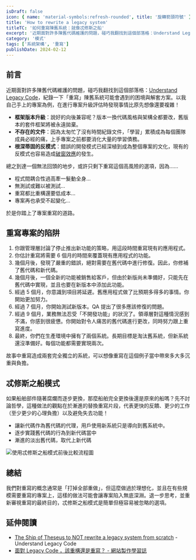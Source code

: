 ```yaml
---
isDraft: false
icon: { name: 'material-symbols:refresh-rounded', title: '旋轉箭頭符號' }
title: 'How to rewrite a legacy system'
titleTC: '如何重寫陳舊系統：就像忒修斯之船'
excerpt: '近期面對許多陳舊代碼維護的問題，碰巧我翻找到這個部落格：Understand Legacy Code，紀錄一下「重寫」陳舊系統可能會遇到的困境與解套方案。以我自己手上的專案為例，在進行專案升級評估時發現事情比原先想像還要複雜！'
category: '模式'
tags: ['系統架構', '重寫']
publishDate: 2024-02-12
---
```


## 前言

近期面對許多陳舊代碼維護的問題，碰巧我翻找到這個部落格：[Understand Legacy Code](https://understandlegacycode.com/)，紀錄一下「重寫」陳舊系統可能會遇到的困境與解套方案。以我自己手上的專案為例，在進行專案升級評估時發現事情比原先想像還要複雜！

- **框架版本升級**：說好的向後兼容呢？版本一換代碼風格與架構全都要改，舊版本的套件框架將被永遠拋棄。
- **不存在的文件**：因為太匆忙了沒有時間紀錄文件，「學習」累積成為每個團隊成員必經的痛，上手專案之前都要消化大量的學習債務。
- **根深蒂固的反模式**：錯誤的開發模式已經深植到成為整個專案的文化，現有的反模式也容易造成[破窗效應](https://zh.wikipedia.org/zh-tw/%E7%A0%B4%E7%AA%97%E6%95%88%E5%BA%94)的發生。

總之到達一個無法回頭的地步，或許只剩下重寫這個高風險的選項，因為……

- 程式間耦合性過高牽一髮動全身…
- 無測試或難以被測試…
- 重寫都比重構還要低成本…
- 專案再也承受不起變化…

於是你踏上了專案重寫的道路。

## 重寫專案的陷阱

1. 你跟管理層討論了停止推出新功能的策略，用這段時間重寫現有的應用程式。
2. 你估計重寫將需要 6 個月的時間來覆蓋現有應用程式的功能。
3. 幾個月後，發現了嚴重的錯誤，絕對需要在舊代碼中進行修復。因此，你修補了舊代碼和新代碼。
4. 幾個月後，一個全新的功能被銷售給客戶，但由於新版尚未準備好，只能先在舊代碼中實現，並且也要在新版本中添加此功能。
5. 經過 5 個月，你意識到項目將延遲。舊應用程式做了比預期多得多的事情。你開始更加努力。
6. 經過 7 個月，你開始測試新版本。QA 提出了很多應該修復的問題。
7. 經過 9 個月，業務無法忍受「不開發功能」的狀況了。領導層對這種情況感到不滿，你感到很疲憊。你開始對令人痛苦的舊代碼進行更改，同時努力跟上重寫進度。
8. 最終，你們在生產環境中擁有了兩個系統。長期目標是淘汰舊系統，但新系統還沒準備好。每個功能都需要實現兩次。

故事中重寫造成兩套完全獨立的系統，可以想像重寫在這個例子當中帶來多大多沉重與負擔。

## 忒修斯之船模式

如果船舶部件隨著腐爛而逐步更換，那麼船舶完全更換後還是原來的船嗎？先不討論哲學，這種做法的觀點在於漸進的替換重寫片段，代表更快的反饋、更少的工作（至少更少的心理負擔）以及避免失去功能！

- 讓新代碼作為舊代碼的代理，用戶使用新系統只是導向到舊系統中。
- 逐步實踐舊代碼的行為到新代碼當中
- 漸進的淡出舊代碼，取代上新代碼

![使用忒修斯之船模式前後比較流程圖](./before-and-after.webp '使用忒修斯之船模式前後比較流程圖')

## 總結

我們對重寫的概念通常是「打掉全部重做」，但這麼做過於理想化，並且在有些規模需要重寫的專案上，這樣的做法可能會讓專案陷入無底深淵。退一步思考，並重新審視重寫的最終目的，忒修斯之船模式是簡單但極容易被忽略的選項。

## 延伸閱讀

- [The Ship of Theseus to NOT rewrite a legacy system from scratch](https://understandlegacycode.com/blog/ship-of-theseus-avoid-rewrite-legacy-system/) - Understand Legacy Code
- [面對 Legacy Code ，該重構還是重寫？ - 網站製作學習誌](https://jaceju.net/steps-of-refactoring-or-rebuilding/)

